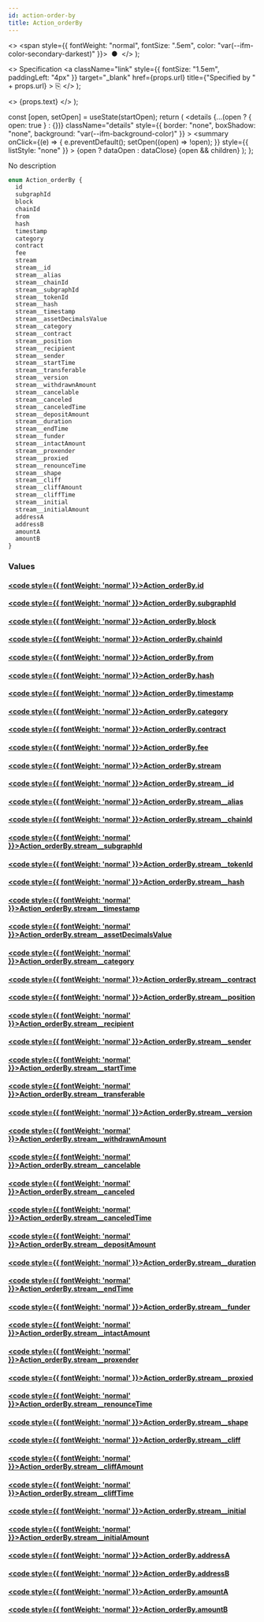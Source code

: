 ```yaml
---
id: action-order-by
title: Action_orderBy
---
```


<head>
  <meta content="noindex" name="robots" />
  <meta charset="utf-8" />
</head>

  <>
    <span style={{ fontWeight: "normal", fontSize: ".5em", color: "var(--ifm-color-secondary-darkest)" }}>
      &nbsp;●&nbsp;
    </span>
  </>
);

  <>
    Specification
    <a
      className="link"
      style={{ fontSize: "1.5em", paddingLeft: "4px" }}
      target="_blank"
      href={props.url}
      title={"Specified by " + props.url}
    >
      ⎘
    </a>
  </>
);

  <>
    <span className={props.class}>{props.text}</span>
  </>
);


  const [open, setOpen] = useState(startOpen);
  return (
    <details
      {...(open ? { open: true } : {})}
      className="details"
      style={{ border: "none", boxShadow: "none", background: "var(--ifm-background-color)" }}
    >
      <summary
        onClick={(e) => {
          e.preventDefault();
          setOpen((open) => !open);
        }}
        style={{ listStyle: "none" }}
      >
        {open ? dataOpen : dataClose}
      </summary>
      {open && children}
    </details>
  );
};

No description

```graphql
enum Action_orderBy {
  id
  subgraphId
  block
  chainId
  from
  hash
  timestamp
  category
  contract
  fee
  stream
  stream__id
  stream__alias
  stream__chainId
  stream__subgraphId
  stream__tokenId
  stream__hash
  stream__timestamp
  stream__assetDecimalsValue
  stream__category
  stream__contract
  stream__position
  stream__recipient
  stream__sender
  stream__startTime
  stream__transferable
  stream__version
  stream__withdrawnAmount
  stream__cancelable
  stream__canceled
  stream__canceledTime
  stream__depositAmount
  stream__duration
  stream__endTime
  stream__funder
  stream__intactAmount
  stream__proxender
  stream__proxied
  stream__renounceTime
  stream__shape
  stream__cliff
  stream__cliffAmount
  stream__cliffTime
  stream__initial
  stream__initialAmount
  addressA
  addressB
  amountA
  amountB
}
```

### Values

#### [<code style={{ fontWeight: 'normal' }}>Action_orderBy.<b>id</b></code>](#)

#### [<code style={{ fontWeight: 'normal' }}>Action_orderBy.<b>subgraphId</b></code>](#)

#### [<code style={{ fontWeight: 'normal' }}>Action_orderBy.<b>block</b></code>](#)

#### [<code style={{ fontWeight: 'normal' }}>Action_orderBy.<b>chainId</b></code>](#)

#### [<code style={{ fontWeight: 'normal' }}>Action_orderBy.<b>from</b></code>](#)

#### [<code style={{ fontWeight: 'normal' }}>Action_orderBy.<b>hash</b></code>](#)

#### [<code style={{ fontWeight: 'normal' }}>Action_orderBy.<b>timestamp</b></code>](#)

#### [<code style={{ fontWeight: 'normal' }}>Action_orderBy.<b>category</b></code>](#)

#### [<code style={{ fontWeight: 'normal' }}>Action_orderBy.<b>contract</b></code>](#)

#### [<code style={{ fontWeight: 'normal' }}>Action_orderBy.<b>fee</b></code>](#)

#### [<code style={{ fontWeight: 'normal' }}>Action_orderBy.<b>stream</b></code>](#)

#### [<code style={{ fontWeight: 'normal' }}>Action_orderBy.<b>stream\_\_id</b></code>](#)

#### [<code style={{ fontWeight: 'normal' }}>Action_orderBy.<b>stream\_\_alias</b></code>](#)

#### [<code style={{ fontWeight: 'normal' }}>Action_orderBy.<b>stream\_\_chainId</b></code>](#)

#### [<code style={{ fontWeight: 'normal' }}>Action_orderBy.<b>stream\_\_subgraphId</b></code>](#)

#### [<code style={{ fontWeight: 'normal' }}>Action_orderBy.<b>stream\_\_tokenId</b></code>](#)

#### [<code style={{ fontWeight: 'normal' }}>Action_orderBy.<b>stream\_\_hash</b></code>](#)

#### [<code style={{ fontWeight: 'normal' }}>Action_orderBy.<b>stream\_\_timestamp</b></code>](#)

#### [<code style={{ fontWeight: 'normal' }}>Action_orderBy.<b>stream\_\_assetDecimalsValue</b></code>](#)

#### [<code style={{ fontWeight: 'normal' }}>Action_orderBy.<b>stream\_\_category</b></code>](#)

#### [<code style={{ fontWeight: 'normal' }}>Action_orderBy.<b>stream\_\_contract</b></code>](#)

#### [<code style={{ fontWeight: 'normal' }}>Action_orderBy.<b>stream\_\_position</b></code>](#)

#### [<code style={{ fontWeight: 'normal' }}>Action_orderBy.<b>stream\_\_recipient</b></code>](#)

#### [<code style={{ fontWeight: 'normal' }}>Action_orderBy.<b>stream\_\_sender</b></code>](#)

#### [<code style={{ fontWeight: 'normal' }}>Action_orderBy.<b>stream\_\_startTime</b></code>](#)

#### [<code style={{ fontWeight: 'normal' }}>Action_orderBy.<b>stream\_\_transferable</b></code>](#)

#### [<code style={{ fontWeight: 'normal' }}>Action_orderBy.<b>stream\_\_version</b></code>](#)

#### [<code style={{ fontWeight: 'normal' }}>Action_orderBy.<b>stream\_\_withdrawnAmount</b></code>](#)

#### [<code style={{ fontWeight: 'normal' }}>Action_orderBy.<b>stream\_\_cancelable</b></code>](#)

#### [<code style={{ fontWeight: 'normal' }}>Action_orderBy.<b>stream\_\_canceled</b></code>](#)

#### [<code style={{ fontWeight: 'normal' }}>Action_orderBy.<b>stream\_\_canceledTime</b></code>](#)

#### [<code style={{ fontWeight: 'normal' }}>Action_orderBy.<b>stream\_\_depositAmount</b></code>](#)

#### [<code style={{ fontWeight: 'normal' }}>Action_orderBy.<b>stream\_\_duration</b></code>](#)

#### [<code style={{ fontWeight: 'normal' }}>Action_orderBy.<b>stream\_\_endTime</b></code>](#)

#### [<code style={{ fontWeight: 'normal' }}>Action_orderBy.<b>stream\_\_funder</b></code>](#)

#### [<code style={{ fontWeight: 'normal' }}>Action_orderBy.<b>stream\_\_intactAmount</b></code>](#)

#### [<code style={{ fontWeight: 'normal' }}>Action_orderBy.<b>stream\_\_proxender</b></code>](#)

#### [<code style={{ fontWeight: 'normal' }}>Action_orderBy.<b>stream\_\_proxied</b></code>](#)

#### [<code style={{ fontWeight: 'normal' }}>Action_orderBy.<b>stream\_\_renounceTime</b></code>](#)

#### [<code style={{ fontWeight: 'normal' }}>Action_orderBy.<b>stream\_\_shape</b></code>](#)

#### [<code style={{ fontWeight: 'normal' }}>Action_orderBy.<b>stream\_\_cliff</b></code>](#)

#### [<code style={{ fontWeight: 'normal' }}>Action_orderBy.<b>stream\_\_cliffAmount</b></code>](#)

#### [<code style={{ fontWeight: 'normal' }}>Action_orderBy.<b>stream\_\_cliffTime</b></code>](#)

#### [<code style={{ fontWeight: 'normal' }}>Action_orderBy.<b>stream\_\_initial</b></code>](#)

#### [<code style={{ fontWeight: 'normal' }}>Action_orderBy.<b>stream\_\_initialAmount</b></code>](#)

#### [<code style={{ fontWeight: 'normal' }}>Action_orderBy.<b>addressA</b></code>](#)

#### [<code style={{ fontWeight: 'normal' }}>Action_orderBy.<b>addressB</b></code>](#)

#### [<code style={{ fontWeight: 'normal' }}>Action_orderBy.<b>amountA</b></code>](#)

#### [<code style={{ fontWeight: 'normal' }}>Action_orderBy.<b>amountB</b></code>](#)

